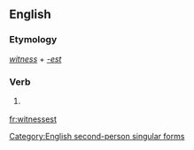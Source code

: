 ==English==

===Etymology===
''[[witness]]'' + ''[[-est]]''

===Verb===
{{en-verb form}}

# {{archaic}} {{form of|Second-person singular simple present form|witness}}

[[Category:English second-person singular forms]]

[[fr:witnessest]]